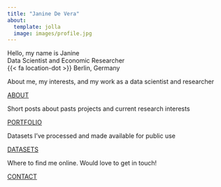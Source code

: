 ```yaml
---
title: "Janine De Vera"
about:
  template: jolla
  image: images/profile.jpg
---
```


::: {.grid}

::: {.g-col-12}
[Hello, my name is Janine]{.home-header}
<br>
<span class="profile"> Data Scientist and Economic Researcher</span>
<br><span class="location">{{< fa location-dot >}} Berlin, Germany</span>
:::

::: {.g-col-12 .g-col-md-6}
<div class="card h-100" id="card-first-color">
<div class="card-body d-flex flex-column">
<p class="card-text">About me, my interests, and my work as a data scientist and researcher</p>
<div style="margin-top: auto;"><a href="about.qmd" class="card-link heading-font">ABOUT</a></div>
</div>
</div>
:::

::: {.g-col-12 .g-col-md-6}
<div class="card h-100" id="card-second-color">
<div class="card-body d-flex flex-column">
<p class="card-text">Short posts about pasts projects and current research interests</p>
<div style="margin-top: auto;"><a href="portfolio.qmd" class="card-link second-color-link heading-font">PORTFOLIO</a></div>
</div>
</div>
:::

::: {.g-col-12 .g-col-md-6}
<div class="card h-100" id="card-third-color">
<div class="card-body d-flex flex-column">
<p class="card-text">Datasets I've processed and made available for public use</p>
<div style="margin-top: auto;"><a href="datasets.qmd" class="card-link third-color-link heading-font">DATASETS</a></div>
</div>
</div>
:::

::: {.g-col-12 .g-col-md-6}
<div class="card h-100" id="card-fourth-color">
<div class="card-body d-flex flex-column">
<p class="card-text">Where to find me online. Would love to get in touch!</p>
<div style="margin-top: auto;"><a href="contact.qmd" class="card-link fourth-color-link heading-font">CONTACT</a></div>
</div>
</div>
:::

:::
